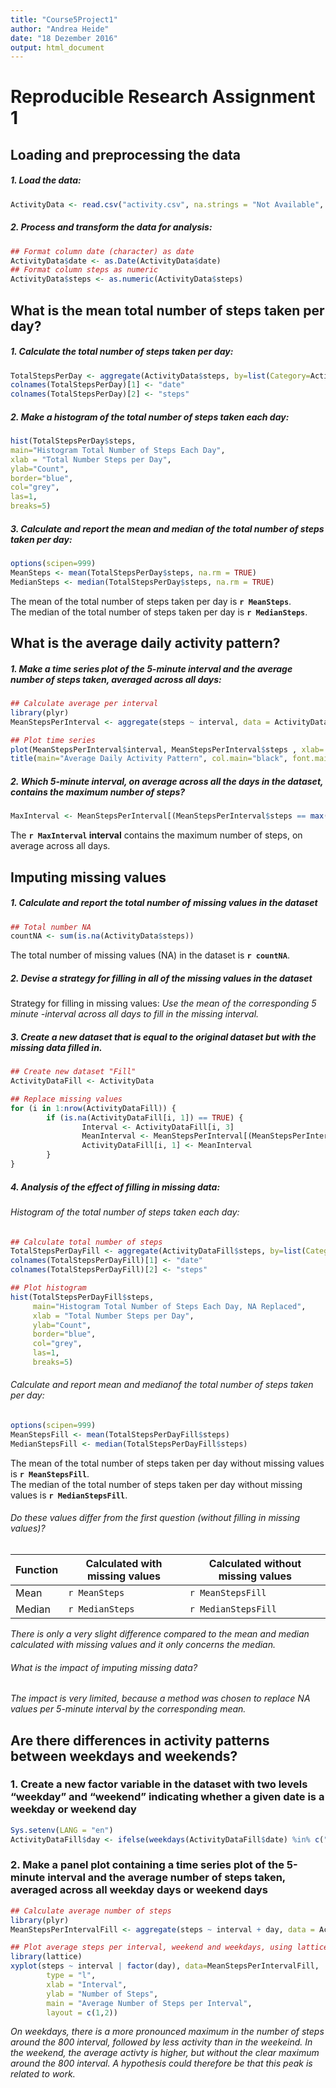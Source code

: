 ```yaml
---
title: "Course5Project1"
author: "Andrea Heide"
date: "18 Dezember 2016"
output: html_document
---
```


# Reproducible Research Assignment 1  

## Loading and preprocessing the data   

##### 1. Load the data:
```r
ActivityData <- read.csv("activity.csv", na.strings = "Not Available", stringsAsFactors = FALSE) 
```

##### 2. Process and transform the data for analysis:
```r
## Format column date (character) as date
ActivityData$date <- as.Date(ActivityData$date)
## Format column steps as numeric
ActivityData$steps <- as.numeric(ActivityData$steps)
```
##  
## What is the mean total number of steps taken per day?  

##### 1. Calculate the total number of steps taken per day:
```r
TotalStepsPerDay <- aggregate(ActivityData$steps, by=list(Category=ActivityData$date), FUN=sum)
colnames(TotalStepsPerDay)[1] <- "date"
colnames(TotalStepsPerDay)[2] <- "steps"
```

##### 2. Make a histogram of the total number of steps taken each day:
```r
hist(TotalStepsPerDay$steps,
main="Histogram Total Number of Steps Each Day", 
xlab = "Total Number Steps per Day",
ylab="Count",
border="blue", 
col="grey",
las=1, 
breaks=5)
```

##### 3. Calculate and report the mean and median of the total number of steps taken per day:
```r
options(scipen=999)
MeanSteps <- mean(TotalStepsPerDay$steps, na.rm = TRUE)
MedianSteps <- median(TotalStepsPerDay$steps, na.rm = TRUE)
```
  
The mean of the total number of steps taken per day is **`r MeanSteps`**.  
The median of the total number of steps taken per day is **`r MedianSteps`**.  


## What is the average daily activity pattern?  

##### 1. Make a time series plot of the 5-minute interval and the average number of steps taken, averaged across all days:
```r
## Calculate average per interval
library(plyr)
MeanStepsPerInterval <- aggregate(steps ~ interval, data = ActivityData, mean)
```
```r
## Plot time series
plot(MeanStepsPerInterval$interval, MeanStepsPerInterval$steps , xlab= "5-minute interval", ylab= "average number of steps", type='l', col='red') 
title(main="Average Daily Activity Pattern", col.main="black", font.main=4)
```

##### 2. Which 5-minute interval, on average across all the days in the dataset, contains the maximum number of steps?
```r
MaxInterval <- MeanStepsPerInterval[(MeanStepsPerInterval$steps == max(MeanStepsPerInterval$steps)), 1]
```

The **`r MaxInterval` interval**  contains the maximum number of steps, on average across all days.  


## Imputing missing values  

##### 1. Calculate and report the total number of missing values in the dataset 
```r
## Total number NA
countNA <- sum(is.na(ActivityData$steps))
```

The total number of missing values (NA) in the dataset is **`r countNA`**.    

##### 2. Devise a strategy for filling in all of the missing values in the dataset 
Strategy for filling in missing values: 
*Use the mean of the corresponding 5 minute -interval across all days to fill in the missing interval.*  

##### 3. Create a new dataset that is equal to the original dataset but with the missing data filled in.
```r
## Create new dataset "Fill"
ActivityDataFill <- ActivityData

## Replace missing values
for (i in 1:nrow(ActivityDataFill)) {
        if (is.na(ActivityDataFill[i, 1]) == TRUE) {
                Interval <- ActivityDataFill[i, 3]
                MeanInterval <- MeanStepsPerInterval[(MeanStepsPerInterval$interval == Interval),2]
                ActivityDataFill[i, 1] <- MeanInterval
        }
}
```

##### 4. Analysis of the effect of filling in missing data:  

###### Histogram of the total number of steps taken each day:
```r
## Calculate total number of steps 
TotalStepsPerDayFill <- aggregate(ActivityDataFill$steps, by=list(Category=ActivityDataFill$date), FUN=sum)
colnames(TotalStepsPerDayFill)[1] <- "date"
colnames(TotalStepsPerDayFill)[2] <- "steps"
```

```r
## Plot histogram
hist(TotalStepsPerDayFill$steps,
     main="Histogram Total Number of Steps Each Day, NA Replaced", 
     xlab = "Total Number Steps per Day",
     ylab="Count",
     border="blue", 
     col="grey",
     las=1, 
     breaks=5)
```

###### Calculate and report mean and medianof the total number of steps taken per day:
```r
options(scipen=999)
MeanStepsFill <- mean(TotalStepsPerDayFill$steps)
MedianStepsFill <- median(TotalStepsPerDayFill$steps)
```

The mean of the total number of steps taken per day without missing values is **`r MeanStepsFill`**.  
The median of the total number of steps taken per day without missing values is **`r MedianStepsFill`**.  

###### Do these values differ from the first question (without filling in missing values)?

Function | Calculated with missing values | Calculated without missing values
-------- | ------------------------------ | ----------------------------------
Mean     |  `r MeanSteps`                 |  `r MeanStepsFill`
Median   |  `r MedianSteps`               |  `r MedianStepsFill`

*There is only a very slight difference compared to the mean and median calculated with missing values and it only concerns the median.*  

###### What is the impact of imputing missing data?
*The impact is very limited, because a method was chosen to replace NA values per 5-minute interval by the corresponding mean.*  


## Are there differences in activity patterns between weekdays and weekends?  

### 1. Create a new factor variable in the dataset with two levels “weekday” and “weekend” indicating whether a given date is a weekday or weekend day
```r
Sys.setenv(LANG = "en")
ActivityDataFill$day <- ifelse(weekdays(ActivityDataFill$date) %in% c("Saturday", "Sunday"),"weekend", "weekday")
```

### 2. Make a panel plot containing a time series plot of the 5-minute interval  and the average number of steps taken, averaged across all weekday days or weekend days  
```r
## Calculate average number of steps 
library(plyr)
MeanStepsPerIntervalFill <- aggregate(steps ~ interval + day, data = ActivityDataFill, mean)
```

```r
## Plot average steps per interval, weekend and weekdays, using lattice
library(lattice)
xyplot(steps ~ interval | factor(day), data=MeanStepsPerIntervalFill,
        type = "l",
        xlab = "Interval",
        ylab = "Number of Steps",
        main = "Average Number of Steps per Interval",
        layout = c(1,2))

```


*On weekdays, there is a more pronounced maximum in the number of steps around the 800 interval, followed by less activity than in the weekeind. In the weekend, the average activty is higher, but without the clear maximum around the 800 interval. A hypothesis could therefore be that this peak is related to work.*
